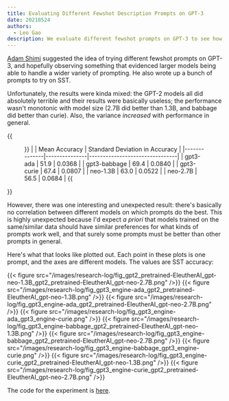 ```yaml
---
title: Evaluating Different Fewshot Description Prompts on GPT-3
date: 20210524
authors:
  - Leo Gao
description: We evaluate different fewshot prompts on GPT-3 to see how it changes performance.
---
```


[Adam Shimi](https://www.alignmentforum.org/users/adamshimi) suggested the idea of trying different fewshot prompts on GPT-3, and hopefully observing something that evidenced larger models being able to handle a wider variety of prompting. He also wrote up a bunch of prompts to try on SST.

Unfortunately, the results were kinda mixed: the GPT-2 models all did absolutely terrible and their results were basically useless; the performance wasn't monotonic with model size (2.7B did better than 1.3B, and babbage did better than curie). Also, the variance _increased_ with performance in general.

{{<figure>}}
| | Mean Accuracy | Standard Deviation in Accuracy |
|--------------|---------------|--------------------------------|
| gpt3-ada | 51.9 | 0.0368 |
| gpt3-babbage | 69.4 | 0.0840 |
| gpt3-curie | 67.4 | 0.0807 |
| neo-1.3B | 63.0 | 0.0522 |
| neo-2.7B | 56.5 | 0.0684 |
{{</figure>}}

However, there was one interesting and unexpected result: there's basically no correlation between different models on which prompts do the best. This is highly unexpected because I'd expect _a priori_ that models trained on the same/similar data should have similar preferences for what kinds of prompts work well, and that surely some prompts must be better than other prompts in general.

Here's what that looks like plotted out. Each point in these plots is one prompt, and the axes are different models. The values are SST accuracy:

{{< figure src="/images/research-log/fig_gpt2_pretrained-EleutherAI_gpt-neo-1.3B_gpt2_pretrained-EleutherAI_gpt-neo-2.7B.png" />}}
{{< figure src="/images/research-log/fig_gpt3_engine-ada_gpt2_pretrained-EleutherAI_gpt-neo-1.3B.png" />}}
{{< figure src="/images/research-log/fig_gpt3_engine-ada_gpt2_pretrained-EleutherAI_gpt-neo-2.7B.png" />}}
{{< figure src="/images/research-log/fig_gpt3_engine-ada_gpt3_engine-curie.png" />}}
{{< figure src="/images/research-log/fig_gpt3_engine-babbage_gpt2_pretrained-EleutherAI_gpt-neo-1.3B.png" />}}
{{< figure src="/images/research-log/fig_gpt3_engine-babbage_gpt2_pretrained-EleutherAI_gpt-neo-2.7B.png" />}}
{{< figure src="/images/research-log/fig_gpt3_engine-babbage_gpt3_engine-curie.png" />}}
{{< figure src="/images/research-log/fig_gpt3_engine-curie_gpt2_pretrained-EleutherAI_gpt-neo-1.3B.png" />}}
{{< figure src="/images/research-log/fig_gpt3_engine-curie_gpt2_pretrained-EleutherAI_gpt-neo-2.7B.png" />}}

The code for the experiment is [here](https://gist.github.com/leogao2/d156d8e0f49ac83b239dde3819668b4b).
